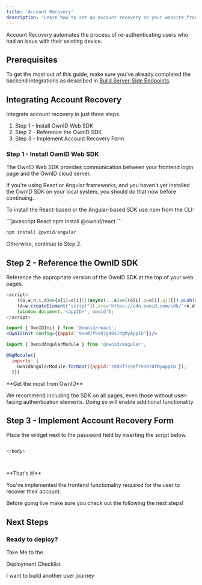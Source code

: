 ```yaml
---
title: 'Account Recovery'
description: 'Learn how to set up account recovery on your website frontend'
---
```

Account Recovery automates the process of re-authenticating users who had an issue with their existing device.

## Prerequisites
To get the most out of this guide, make sure you've already completed the backend integrations as described in [Build Server-Side Endpoints](/building-blocks/build-server-endpoints).

## Integrating Account Recovery

Integrate account recovery in just three steps. 
1. Step 1 - Install OwnID Web SDK
2. Step 2 - Reference the OwnID SDK
3. Step 3 - Implement Account Recovery Form

### Step 1 - Install OwnID Web SDK

The OwnID Web SDK provides communication between your frontend login page and the OwnID cloud server.

If you're using React or Angular frameworks, and you haven't yet installed the OwnID SDK on your local system, you should do that now before continuing.

<Accordion title="Install the Own SDK">

To install the React-based or the Angular-based SDK use npm from the CLI:

<CodeGroup>
```javascript React
npm install @ownid/react
```

```javascript Angular
npm install @ownid/angular
```
</CodeGroup>
</Accordion>

Otherwise, continue to Step 2.

## Step 2 - Reference the OwnID SDK

Reference the appropriate version of the OwnID SDK at the top of your web pages.

<CodeGroup>

```javascript JavaScript
<script>
    ((o,w,n,i,d)=>{o[i]=o[i]||(async(...a)=>((o[i].q=o[i].q||[]).push(a),{error:null,data:null})),
    (d=w.createElement("script")).src='https://cdn.ownid.com/sdk/'+n,d.async=1,w.head.appendChild(d)})  
    (window,document,'<appID>','ownid');
</script>
```

```jsx React
import { OwnIDInit } from '@ownid/react';
<OwnIDInit config={{appId:'9s8d7f9s87g98s7dgMyAppID'}}/>
```

```javascript Angular
import { OwnidAngularModule } from '@ownid/angular';

@NgModule({
  imports: [
    OwnidAngularModule.forRoot({appId:'s9d8f7s98f79s87dfMyAppID'}),
  ]})
```
</CodeGroup>

<Note>
**Get the most from OwnID**

We recommend including the SDK on all pages, even those without user-facing authentication elements. Doing so will enable additional functionality.
</Note>

## Step 3 - Implement Account Recovery Form

Place the widget next to the password field by
inserting the script below.


<CodeGroup>

```javascript Javascript

</body>
```

```jsx React


```

```javascript Angular

```
</CodeGroup>

<Check>
**That's it!** 

You've implemented the frontend functionality required for the user to recover their account.

Before going live make sure you check out the following the next steps!

</Check>

## Next Steps

### Ready to deploy?

<CardGroup cols={2}>
<Card title="YES!" href="/building-blocks/pre-deployment-checklist" icon="rocket-launch">
 Take Me to the 
 
 Deployment Checklist
</Card>

<Card title="NO THANKS" href="/building-blocks/build-frontend-integration"  icon="screwdriver-wrench">
 I want to build another user journey
</Card>


</CardGroup>
